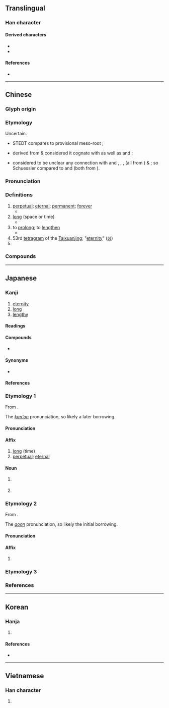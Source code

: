 {{also|氷}}
{{character info}}
==Translingual==
{{stroke order|type=animate}}
{{commonsrad|85|1}}

===Han character===
{{stroke order|strokes=5}}
{{Han char|rn=85|rad=水|as=01|sn=5|four=30232|canj=INE|ids=⿱丶⿲㇇𠃌⿺㇏丿}}

====Derived characters====
* {{l|mul|[[𠇟]], [[𫥆]], [[咏]], [[𪣉]], [[𡛻]], [[怺]], [[𢫕]], [[泳]], [[昹]], [[栐]], [[𪸠]], [[𤤯]], [[脉]], [[𬨣]], [[眿]], [[𣴏]], [[𬗊]], [[𦕟]], [[𦨬]], [[䘑]], [[𠶇]], [[詠]], [[𮛕]], [[𮝊]], [[𨠕]], [[𨥭]], [[𩊍]], [[𩖻]], [[𩈗]], [[𦘢]], [[𩶙]], [[𫴇]]}}
* {{l|mul|[[𣲈]], [[𠰦]], [[𢒋]], [[昶]], [[𪵵]], [[𬐔]], [[𦨤]], [[𧠧]], [[𬇾]], [[𬱁]], [[𭯼]], [[𧵕]], [[𦭔]], [[㫤]], [[羕]], [[𣼁]]}}

====References====
* {{Han ref|kx=0603.040|dkj=17088|dj=0996.040|hdz=31546.030|uh=6C38|ud=27704|bh=A5C3|bd=42435}}

----

==Chinese==
{{zh-forms}}

===Glyph origin===
{{Han etym}}

===Etymology===
Uncertain.
* STEDT compares {{och-l|永}} to provisional {{cog|tbq-lob-pro|-}} meso-root {{m|tbq-lob-pro|*ʔ-m(y)aŋ¹/³}};
* {{zh-ref|Bodman (1980)}} derived {{och-l|永}} from {{inh|zh|sit-pro|*wrjaŋ}} & considered it cognate with {{cog|lep|hryăn}} as well as {{cog|bo|རྒྱོང་བ||to extend; to stretch}} and {{m|bo|རྒྱང་མ||distance}};
* {{zh-ref|Schuessler (2007)}} considered to be unclear any connection with {{och-l|泂}} and {{cog|bo|རིང||to be tall, long}}, {{cog|tdg|rehng pā||to be long}}, {{cog|my|ရှည်||to be long}}, (all from {{cog|sit-pro|*s-r(i/u)ŋ||to be long, to elongate}}) & {{cog|tbq-lol-pro|*s/m-riŋ||long (adv.)}}; so Schuessler compared {{och-l|永}} to {{cog|km|វែង||long}} and {{cog|km|បង្វែង||to prolong, divert, mislead, deceive}} (both from {{cog|mkh-pro|*waiŋ||long}}).

===Pronunciation===
{{zh-pron
|m=yǒng
|m-s=yun3
|dg=
|c=wing5
|c-t=ven4
|g=yn3
|h=pfs=yún;gd=yun3
|j=yng2
|mb=ě̤ng
|md=īng
|mn=ml,jj,tw:éng
|mn-t=iong2
|w=2ion
|x=yn3
|mc=y
|oc=y
|cat=a,pn
}}

===Definitions===
{{zh-hanzi}}

# [[perpetual]]; [[eternal]]; [[permanent]]; [[forever]]
#* {{zh-x|投 我 以 木李、報 之 以 瓊玖。匪 報 也、永 以 為 好 也。|There was presented to me a plum, and I returned for it a beautiful ''jiu'' gem; not as a return for it, but that our friendship might be '''lasting'''.|ref=Shijing}}
# [[long]] (space or time)
#* {{zh-x|漢 之 廣 矣、不可 泳 思。江 之 永 矣、不可 方 思。|The breath of the Han [river] cannot be dived across; the '''length''' of the Jiang [river] cannot be navigated with a raft.|ref=Shijing}}
# to [[prolong]]; to [[lengthen]]
#* {{zh-x|皎皎 白駒、食 我 場 苗。縶 之 維 之、以 永 今朝。|Let the brilliant white colt feed on the young growth of my vegetable garden. Tether it by the foot, tie it by the collar, to '''prolong''' this morning.|ref=Shijing}}
# 53rd [[tetragram]] of the [[Taixuanjing]]; "[[eternity]]" ([[𝌺]])
# {{surname|zh}}

===Compounds===
{{zh-der|永活|永和|永續|永生|永遠|永久|永存|永恆|永垂不朽|永世|永別|一勞永逸|天人永隔|永嘉|永康|永嘉之亂|永年|永夜|永安宮|永逸|永劫|永結同心|永濟渠|永樂錢|永誌不忘|永錫不匱|永樂|永晝|永久齒|永業田|永日|永命|永矢弗諼|永久磁鐵|永州八記|永生難忘|永世無窮|永續經營|永續林|永眠|永浴愛河|永佃權|永生花|永樂宮|永慕|更長漏永|永珍|永逝|永樂窯|永永無窮|永定河|教澤永懷|永無止境|永別酒|清新雋永|永生永世|永不錄用|永字八法|永訣|永樂大典|永明體|永巷|永夕|永保無虞|永存不朽|智永|永不磨滅|暫勞永逸|永傳不朽|雋永|繞梁韻永|青春永駐|霽範永存|萱堂日永|永安|永漋|永昌|永立|永豐|永興莊|永靖|永隆|永吉|永無寧日|永春|永暑礁}}

----

==Japanese==

===Kanji===
{{ja-kanji|grade=5|rs=水01}}

# [[eternity]]
# [[long]]
# [[lengthy]]

====Readings====
{{ja-readings
|goon=よう<やう<ゐやう
|kanon=えい<えい<ゑい
|kun=なが-い, とこしえ-<とこしへ
|nanori=え, と, のり, ひさ, ひさし, のえ
}}

====Compounds====
{{der-top|Compounds}}
* {{ja-r|永字|えいじ|the character {{m|ja|永|tr=ei||eternity}}}}
{{der-bottom}}

====Synonyms====
* {{ja-l|久}}

====References====
{{ja-kref
|ku=1742
|shift=8969
|jis=314A
|euc=B1CA
|skip=2-1-4
|freq=846
|nelson=130
|newnelson=3031
|halpern=1937
|kld=1230
|heisig=132
|tuttle=3a1.1
}}

===Etymology 1===
{{ja-kanjitab|えい|yomi=kanon}}
From {{der|ja|ltc|sort=えい|-}} {{ltc-l|永}}.

The ''[[漢音#Japanese|kan'on]]'' pronunciation, so likely a later borrowing.

====Pronunciation====
{{ja-pron|えい|acc=1|acc_ref=DJR|y=kanon}}

====Affix====
{{ja-pos|affix|えい}}

# [[long]] (time)
# [[perpetual]]; [[eternal]]

====Noun====
{{ja-noun|えい}}

# {{lb|ja|historical}} {{abbreviation of|ja|永楽銭|tr=eirakusen}}
# {{lb|ja|historical}} {{rfdef|ja}}

===Etymology 2===
{{ja-kanjitab|よう|yomi=goon}}
From {{der|ja|ltc|sort=よう|-}} {{ltc-l|永}}.

The ''[[呉音#Japanese|goon]]'' pronunciation, so likely the initial borrowing.

====Pronunciation====
{{ja-pron|よう|y=goon}}

====Affix====
{{ja-pos|affix|よう|hhira=やう}}

# {{lb|ja|rare}} {{syn of|ja|永|tr=ei|t=long (time), eternal}}

===Etymology 3===
{{ja-kanjitab|なが|yomi=k}}
{{ja-see|なが}}

===References===
<references/>

----

==Korean==

===Hanja===
{{ko-hanja|[[길다|길]]|영}}

# {{hanja form of|영|[[long]], [[deep]], [[forever]]}}

====References====
* {{Hanja ref|nav=10626}}

----

==Vietnamese==

===Han character===
{{vi-readings|rs=水01
|hanviet=vĩnh
|phienthiet=
|nom=vắng, vẳng, vánh, vảnh, vênh, vểnh, viếng, vĩnh}}

# {{rfdef|vi|sort=水01}}